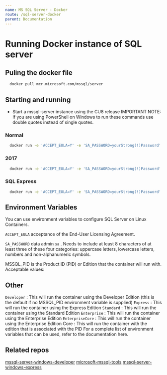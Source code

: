 ```yaml
---
name: MS SQL Server - Docker
route: /sql-server-docker
parent: Documentation
---
```


# Running Docker instance of SQL server

## Puling the docker file

```bash
  docker pull mcr.microsoft.com/mssql/server
```

## Starting and running

* Start a mssql-server instance using the CU8 release IMPORTANT NOTE: If you are using PowerShell on Windows to run these commands use double quotes instead of single quotes.

### Normal

```bash
  docker run -e 'ACCEPT_EULA=Y' -e 'SA_PASSWORD=yourStrong(!)Password' -p 1433:1433 -d mcr.microsoft.com/mssql/server:2017-CU8-ubuntu
```

### 2017

```bash
  docker run -e 'ACCEPT_EULA=Y' -e 'SA_PASSWORD=yourStrong(!)Password' -e 'MSSQL_PID=Express' -p 1433:1433 -d mcr.microsoft.com/mssql/server:2017-latest-ubuntu
```
  
### SQL Express

```bash
  docker run -e 'ACCEPT_EULA=Y' -e 'SA_PASSWORD=yourStrong(!)Password' -e 'MSSQL_PID=Express' -p 1433:1433 -d mcr.microsoft.com/mssql/server:2017-latest-ubuntu 
```

## Environment Variables
You can use environment variables to configure SQL Server on Linux Containers.

`ACCEPT_EULA` acceptance of the End-User Licensing Agreement.

`SA_PASSWORD` data admin `sa` . Needs to include at least 8 characters of at least three of these four categories: uppercase letters, lowercase letters, numbers and non-alphanumeric symbols.

MSSQL_PID is the Product ID (PID) or Edition that the container will run with. Acceptable values:

## Other
`Developer` : This will run the container using the Developer Edition (this is the default if no MSSQL_PID environment variable is supplied)
`Express` : This will run the container using the Express Edition
`Standard` : This will run the container using the Standard Edition
`Enterprise` : This will run the container using the Enterprise Edition
`EnterpriseCore` : This will run the container using the Enterprise Edition Core : This will run the container with the edition that is associated with the PID
For a complete list of environment variables that can be used, refer to the documentation here.

## Related repos

[mssql-server-windows-developer](https://hub.docker.com/r/microsoft/mssql-server-windows-developer)
[microsoft-mssql-tools](https://hub.docker.com/_/microsoft-mssql-tools)
[mssql-server-windows-express](https://hub.docker.com/r/microsoft/mssql-server-windows-express/)

